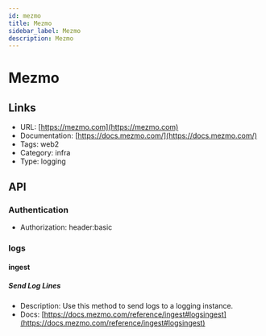 ```yaml
---
id: mezmo
title: Mezmo
sidebar_label: Mezmo
description: Mezmo
---
```


# Mezmo

## Links

* URL: [https://mezmo.com](https://mezmo.com)
* Documentation: [https://docs.mezmo.com/](https://docs.mezmo.com/)
* Tags: web2
* Category: infra
* Type: logging

## API

### Authentication

* Authorization: header:basic

### logs

#### ingest

##### Send Log Lines

* Description: Use this method to send logs to a logging instance.
* Docs: [https://docs.mezmo.com/reference/ingest#logsingest](https://docs.mezmo.com/reference/ingest#logsingest)
